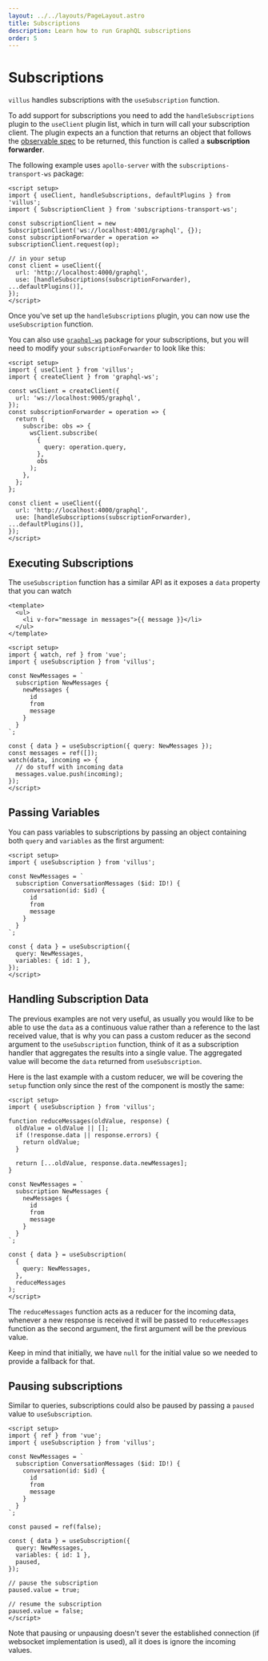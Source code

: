 ```yaml
---
layout: ../../layouts/PageLayout.astro
title: Subscriptions
description: Learn how to run GraphQL subscriptions
order: 5
---
```



# Subscriptions

`villus` handles subscriptions with the `useSubscription` function.

To add support for subscriptions you need to add the `handleSubscriptions` plugin to the `useClient` plugin list, which in turn will call your subscription client. The plugin expects an a function that returns an object that follows the [observable spec](https://github.com/tc39/proposal-observable) to be returned, this function is called a **subscription forwarder**.

The following example uses `apollo-server` with the `subscriptions-transport-ws` package:

```vue
<script setup>
import { useClient, handleSubscriptions, defaultPlugins } from 'villus';
import { SubscriptionClient } from 'subscriptions-transport-ws';

const subscriptionClient = new SubscriptionClient('ws://localhost:4001/graphql', {});
const subscriptionForwarder = operation => subscriptionClient.request(op);

// in your setup
const client = useClient({
  url: 'http://localhost:4000/graphql',
  use: [handleSubscriptions(subscriptionForwarder), ...defaultPlugins()],
});
</script>
```

Once you've set up the `handleSubscriptions` plugin, you can now use the `useSubscription` function.

<DocTip>

You can also use [`graphql-ws`](https://github.com/enisdenjo/graphql-ws) package for your subscriptions, but you will need to modify your `subscriptionForwarder` to look like this:

```vue
<script setup>
import { useClient } from 'villus';
import { createClient } from 'graphql-ws';

const wsClient = createClient({
  url: 'ws://localhost:9005/graphql',
});
const subscriptionForwarder = operation => {
  return {
    subscribe: obs => {
      wsClient.subscribe(
        {
          query: operation.query,
        },
        obs
      );
    },
  };
};

const client = useClient({
  url: 'http://localhost:4000/graphql',
  use: [handleSubscriptions(subscriptionForwarder), ...defaultPlugins()],
});
</script>
```

</DocTip>

## Executing Subscriptions

The `useSubscription` function has a similar API as it exposes a `data` property that you can watch

```vue
<template>
  <ul>
    <li v-for="message in messages">{{ message }}</li>
  </ul>
</template>

<script setup>
import { watch, ref } from 'vue';
import { useSubscription } from 'villus';

const NewMessages = `
  subscription NewMessages {
    newMessages {
      id
      from
      message
    }
  }
`;

const { data } = useSubscription({ query: NewMessages });
const messages = ref([]);
watch(data, incoming => {
  // do stuff with incoming data
  messages.value.push(incoming);
});
</script>
```

## Passing Variables

You can pass variables to subscriptions by passing an object containing both `query` and `variables` as the first argument:

```vue
<script setup>
import { useSubscription } from 'villus';

const NewMessages = `
  subscription ConversationMessages ($id: ID!) {
    conversation(id: $id) {
      id
      from
      message
    }
  }
`;

const { data } = useSubscription({
  query: NewMessages,
  variables: { id: 1 },
});
</script>
```

## Handling Subscription Data

The previous examples are not very useful, as usually you would like to be able to use the `data` as a continuous value rather than a reference to the last received value, that is why you can pass a custom reducer as the second argument to the `useSubscription` function, think of it as a subscription handler that aggregates the results into a single value. The aggregated value will become the `data` returned from `useSubscription`.

Here is the last example with a custom reducer, we will be covering the `setup` function only since the rest of the component is mostly the same:

```vue
<script setup>
import { useSubscription } from 'villus';

function reduceMessages(oldValue, response) {
  oldValue = oldValue || [];
  if (!response.data || response.errors) {
    return oldValue;
  }

  return [...oldValue, response.data.newMessages];
}

const NewMessages = `
  subscription NewMessages {
    newMessages {
      id
      from
      message
    }
  }
`;

const { data } = useSubscription(
  {
    query: NewMessages,
  },
  reduceMessages
);
</script>
```

The `reduceMessages` function acts as a reducer for the incoming data, whenever a new response is received it will be passed to `reduceMessages` function as the second argument, the first argument will be the previous value.

<DocTip>

Keep in mind that initially, we have `null` for the initial value so we needed to provide a fallback for that.

</DocTip>

## Pausing subscriptions

Similar to queries, subscriptions could also be paused by passing a `paused` value to `useSubscription`.

```vue
<script setup>
import { ref } from 'vue';
import { useSubscription } from 'villus';

const NewMessages = `
  subscription ConversationMessages ($id: ID!) {
    conversation(id: $id) {
      id
      from
      message
    }
  }
`;

const paused = ref(false);

const { data } = useSubscription({
  query: NewMessages,
  variables: { id: 1 },
  paused,
});

// pause the subscription
paused.value = true;

// resume the subscription
paused.value = false;
</script>
```

Note that pausing or unpausing doesn't sever the established connection (if websocket implementation is used), all it does is ignore the incoming values.
